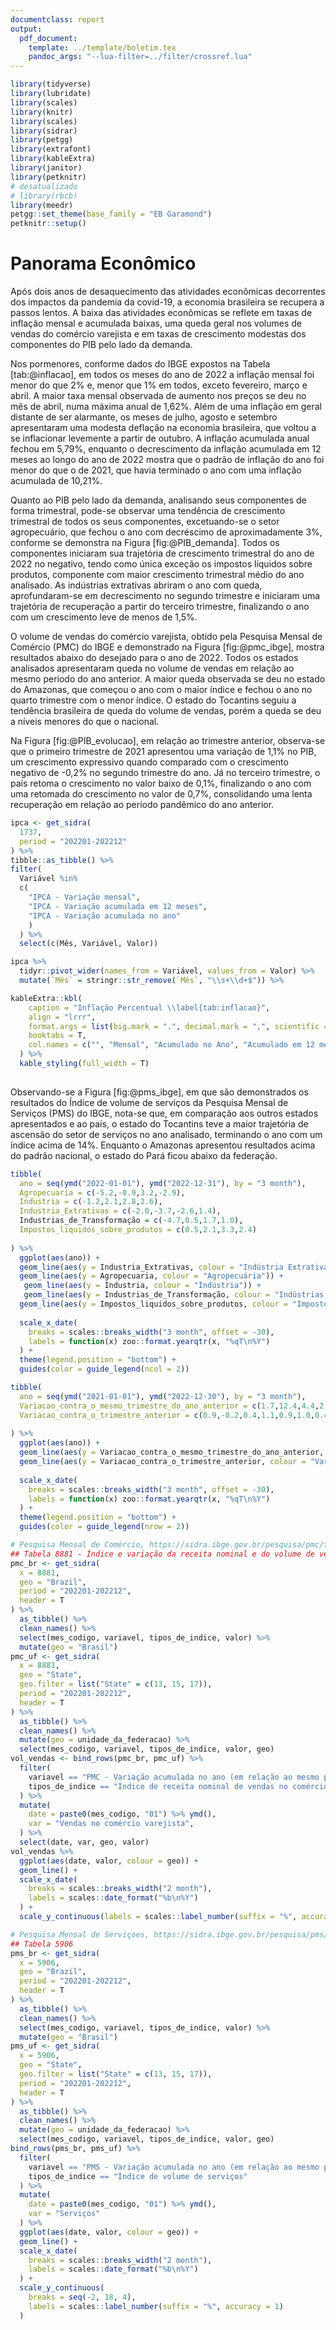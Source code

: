 ```yaml
---
documentclass: report
output:
  pdf_document:
    template: ../template/boletim.tex
    pandoc_args: "--lua-filter=../filter/crossref.lua"
---
```


```r
library(tidyverse)
library(lubridate)
library(scales)
library(knitr)
library(scales)
library(sidrar)
library(petgg)
library(extrafont)
library(kableExtra)
library(janitor)
library(petknitr)
# desatualizado
# library(rbcb)
library(meedr)
petgg::set_theme(base_family = "EB Garamond")
petknitr::setup()
```

# Panorama Econômico

Após dois anos de desaquecimento das atividades econômicas decorrentes dos impactos da pandemia da covid-19, a economia brasileira se recupera a passos lentos. A baixa das atividades econômicas se reflete em taxas de inflação mensal e acumulada baixas, uma queda geral nos volumes de vendas do comércio varejista e em taxas de crescimento modestas dos componentes do PIB pelo lado da demanda.

Nos pormenores, conforme dados do IBGE expostos na Tabela [tab:@inflacao], em todos os meses do ano de 2022 a inflação mensal foi menor do que 2% e, menor que 1% em todos, exceto  fevereiro, março e abril. A maior taxa mensal observada de aumento nos preços se deu no mês de abril, numa máxima anual de 1,62%. Além de uma inflação em geral distante de ser alarmante, os meses de julho, agosto e setembro apresentaram uma modesta deflação na economia brasileira, que voltou a se inflacionar levemente a partir de outubro. A inflação acumulada anual fechou em 5,79%, enquanto o decrescimento da inflação acumulada em 12 meses ao longo do ano de 2022 mostra que o padrão de inflação do ano foi menor do que o de 2021, que havia terminado o ano com uma inflação acumulada de 10,21%. 

Quanto ao PIB pelo lado da demanda, analisando seus componentes de forma trimestral, pode-se observar uma tendência de crescimento trimestral de todos os seus componentes, excetuando-se o setor agropecuário, que fechou o ano com decréscimo de aproximadamente 3%, conforme se demonstra na Figura [fig:@PIB_demanda]. Todos os componentes iniciaram sua trajetória de crescimento trimestral do ano de 2022 no negativo, tendo como única exceção os impostos líquidos sobre produtos, componente com maior crescimento trimestral médio do ano analisado. As indústrias extrativas abriram o ano com queda, aprofundaram-se em decrescimento no segundo trimestre e iniciaram uma trajetória de recuperação a partir do terceiro trimestre, finalizando o ano com um crescimento leve de menos de 1,5%.  

O volume de vendas do comércio varejista, obtido pela Pesquisa Mensal de Comércio (PMC) do IBGE e demonstrado na Figura [fig:@pmc_ibge], mostra resultados abaixo do desejado para o ano de 2022. Todos os estados analisados apresentaram queda no volume de vendas em relação ao mesmo período do ano anterior. A maior queda observada se deu no estado do Amazonas, que começou o ano com o maior índice e fechou o ano no quarto trimestre com o menor índice. O estado do Tocantins seguiu a tendência brasileira de queda do volume de vendas, porém a queda se deu a níveis menores do que o nacional.  

Na Figura [fig:@PIB_evolucao], em relação ao trimestre anterior, observa-se que o primeiro trimestre de 2021 apresentou uma variação de 1,1% no PIB, um crescimento expressivo quando comparado com o crescimento negativo de -0,2% no segundo trimestre do ano. Já no terceiro trimestre, o país retoma o crescimento no valor baixo de 0,1%, finalizando o ano com uma retomada do crescimento no valor de 0,7%, consolidando uma lenta recuperação em relação ao período pandêmico do ano anterior. 

```r
ipca <- get_sidra(
  1737,
  period = "202201-202212"
) %>%
tibble::as_tibble() %>%
filter(
  Variável %in%
  c(
    "IPCA - Variação mensal",
    "IPCA - Variação acumulada em 12 meses",
    "IPCA - Variação acumulada no ano"
    )
  ) %>%
  select(c(Mês, Variável, Valor))

ipca %>%
  tidyr::pivot_wider(names_from = Variável, values_from = Valor) %>%
  mutate(`Mês` = stringr::str_remove(`Mês`, "\\s+\\d+$")) %>% 

kableExtra::kbl(
    caption = "Inflação Percentual \\label{tab:inflacao}",
    align = "lrrr",
    format.args = list(big.mark = ".", decimal.mark = ",", scientific = FALSE),
    booktabs = T,
    col.names = c("", "Mensal", "Acumulado no Ano", "Acumulado em 12 meses")
  ) %>%
  kable_styling(full_width = T)
  
```


Observando-se a Figura [fig:@pms_ibge], em que são demonstrados os resultados do Índice de volume de serviços da Pesquisa Mensal de Serviços (PMS) do IBGE, nota-se que, em comparação aos outros estados apresentados e ao país, o estado do Tocantins teve a maior trajetória de ascensão do setor de serviços no ano analisado, terminando o ano com um índice acima de 14%. Enquanto o Amazonas apresentou resultados acima do padrão nacional, o estado do Pará ficou abaixo da federação. 

```r
tibble(
  ano = seq(ymd("2022-01-01"), ymd("2022-12-31"), by = "3 month"),
  Agropecuaria = c(-5.2,-0.9,3.2,-2.9),
  Industria = c(-1.2,2.1,2.8,2.6),
  Industria_Extrativas = c(-2.0,-3.7,-2.6,1.4),
  Industrias_de_Transformação = c(-4.7,0.5,1.7,1.0),
  Impostos_liquidos_sobre_produtos = c(0.5,2.1,3.3,2.4)
  
) %>%
  ggplot(aes(ano)) +
  geom_line(aes(y = Industria_Extrativas, colour = "Indústria Extrativas")) +
  geom_line(aes(y = Agropecuaria, colour = "Agropecuária")) +
   geom_line(aes(y = Industria, colour = "Indústria")) +
   geom_line(aes(y = Industrias_de_Transformação, colour = "Indústrias de Transformação")) +
  geom_line(aes(y = Impostos_liquidos_sobre_produtos, colour = "Impostos liquídos sobre produtos")) +
  
  scale_x_date(
    breaks = scales::breaks_width("3 month", offset = -30),
    labels = function(x) zoo::format.yearqtr(x, "%qT\n%Y")
  ) +
  theme(legend.position = "bottom") +
  guides(color = guide_legend(ncol = 2))
```

```r
tibble(
  ano = seq(ymd("2021-01-01"), ymd("2022-12-30"), by = "3 month"),
  Variacao_contra_o_mesmo_trimestre_do_ano_anterior = c(1.7,12.4,4.4,2.1,2.4,3.7,3.6,1.9),
  Variacao_contra_o_trimestre_anterior = c(0.9,-0.2,0.4,1.1,0.9,1.0,0.4,0.1)
  
) %>%
  ggplot(aes(ano)) +
  geom_line(aes(y = Variacao_contra_o_mesmo_trimestre_do_ano_anterior, colour = "Variação em volume em relação ao mesmo trimestre do ano anterior - %")) +
  geom_line(aes(y = Variacao_contra_o_trimestre_anterior, colour = "Variação em volume em relação ao trimestre imediatamente anterior - %")) +
  
  scale_x_date(
    breaks = scales::breaks_width("3 month", offset = -30),
    labels = function(x) zoo::format.yearqtr(x, "%qT\n%Y")
  ) +
  theme(legend.position = "bottom") +
  guides(color = guide_legend(nrow = 2))
```


```r
# Pesquisa Mensal de Comércio, https://sidra.ibge.gov.br/pesquisa/pmc/tabelas
## Tabela 8881 - Índice e variação da receita nominal e do volume de vendas no comércio varejista ampliado (2022 = 100)
pmc_br <- get_sidra(
  x = 8881,
  geo = "Brazil",
  period = "202201-202212",
  header = T
) %>%
  as_tibble() %>%
  clean_names() %>%
  select(mes_codigo, variavel, tipos_de_indice, valor) %>%
  mutate(geo = "Brasil")
pmc_uf <- get_sidra(
  x = 8881,
  geo = "State",
  geo.filter = list("State" = c(13, 15, 17)),
  period = "202201-202212",
  header = T
) %>%
  as_tibble() %>%
  clean_names() %>%
  mutate(geo = unidade_da_federacao) %>%
  select(mes_codigo, variavel, tipos_de_indice, valor, geo)
vol_vendas <- bind_rows(pmc_br, pmc_uf) %>%
  filter(
    variavel == "PMC - Variação acumulada no ano (em relação ao mesmo período do ano anterior)",
    tipos_de_indice == "Índice de receita nominal de vendas no comércio varejista ampliado"
  ) %>%
  mutate(
    date = paste0(mes_codigo, "01") %>% ymd(),
    var = "Vendas no comércio varejista",
  ) %>%
  select(date, var, geo, valor)
vol_vendas %>%
  ggplot(aes(date, valor, colour = geo)) +
  geom_line() +
  scale_x_date(
    breaks = scales::breaks_width("2 month"),
    labels = scales::date_format("%b\n%Y")
  ) +
  scale_y_continuous(labels = scales::label_number(suffix = "%", accuracy = 1))
```

```r
# Pesquisa Mensal de Serviçoes, https://sidra.ibge.gov.br/pesquisa/pms/tabelas
## Tabela 5906
pms_br <- get_sidra(
  x = 5906,
  geo = "Brazil",
  period = "202201-202212",
  header = T
) %>%
  as_tibble() %>%
  clean_names() %>%
  select(mes_codigo, variavel, tipos_de_indice, valor) %>%
  mutate(geo = "Brasil")
pms_uf <- get_sidra(
  x = 5906,
  geo = "State",
  geo.filter = list("State" = c(13, 15, 17)),
  period = "202201-202212",
  header = T
) %>%
  as_tibble() %>%
  clean_names() %>%
  mutate(geo = unidade_da_federacao) %>%
  select(mes_codigo, variavel, tipos_de_indice, valor, geo)
bind_rows(pms_br, pms_uf) %>%
  filter(
    variavel == "PMS - Variação acumulada no ano (em relação ao mesmo período do ano anterior)",
    tipos_de_indice == "Índice de volume de serviços"
  ) %>%
  mutate(
    date = paste0(mes_codigo, "01") %>% ymd(),
    var = "Serviços"
  ) %>%
  ggplot(aes(date, valor, colour = geo)) +
  geom_line() +
  scale_x_date(
    breaks = scales::breaks_width("2 month"),
    labels = scales::date_format("%b\n%Y")
  ) +
  scale_y_continuous(
    breaks = seq(-2, 18, 4),
    labels = scales::label_number(suffix = "%", accuracy = 1)
  )
```